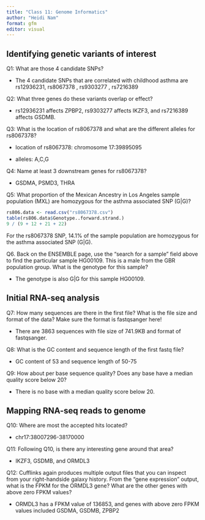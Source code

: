 ```yaml
---
title: "Class 11: Genome Informatics"
author: "Heidi Nam"
format: gfm
editor: visual
---
```


## Identifying genetic variants of interest

Q1: What are those 4 candidate SNPs?

-   The 4 candidate SNPs that are correlated with childhood asthma are rs12936231, rs8067378 , rs9303277 , rs7216389

Q2: What three genes do these variants overlap or effect?

-   rs12936231 affects ZPBP2, rs9303277 affects IKZF3, and rs7216389 affects GSDMB.

Q3: What is the location of rs8067378 and what are the different alleles for rs8067378?

-   location of rs8067378: chromosome 17:39895095

-   alleles: A,C,G

Q4: Name at least 3 downstream genes for rs8067378?

-   GSDMA, PSMD3, THRA

Q5: What proportion of the Mexican Ancestry in Los Angeles sample population (MXL) are homozygous for the asthma associated SNP (G\|G)?

```r
rs806.data <- read.csv("rs8067378.csv")
table(rs806.data$Genotype..forward.strand.)
9 / (9 + 12 + 21 + 22)
```

For the rs8067378 SNP, 14.1% of the sample population are homozygous for the asthma associated SNP (G\|G).

Q6. Back on the ENSEMBLE page, use the "search for a sample" field above to find the particular sample HG00109. This is a male from the GBR population group. What is the genotype for this sample?

-   The genotype is also G\|G for this sample HG00109.

## Initial RNA-seq analysis

Q7: How many sequences are there in the first file? What is the file size and format of the data? Make sure the format is fastqsanger here!

-   There are 3863 sequences with file size of 741.9KB and format of fastqsanger.

Q8: What is the GC content and sequence length of the first fastq file?

-   GC content of 53 and sequence length of 50-75

Q9: How about per base sequence quality? Does any base have a median quality score below 20?

-   There is no base with a median quality score below 20.

## Mapping RNA-seq reads to genome

Q10: Where are most the accepted hits located?

-   chr17:38007296-38170000

Q11: Following Q10, is there any interesting gene around that area?

-   IKZF3, GSDMB, and ORMDL3

Q12: Cufflinks again produces multiple output files that you can inspect from your right-handside galaxy history. From the "gene expression" output, what is the FPKM for the ORMDL3 gene? What are the other genes with above zero FPKM values?

-   ORMDL3 has a FPKM value of 136853, and genes with above zero FPKM values included GSDMA, GSDMB, ZPBP2
